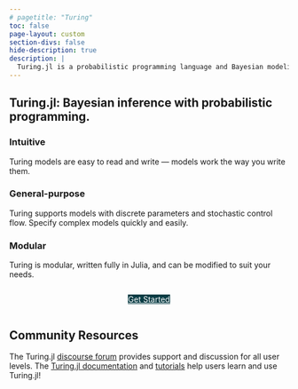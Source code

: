 ```yaml
---
# pagetitle: "Turing"
toc: false
page-layout: custom
section-divs: false
hide-description: true
description: |
  Turing.jl is a probabilistic programming language and Bayesian modeling framework for the Julia programming language.
---
```


::: {.hero-banner}
::: {.grid}
::: {.g-col-1}
:::
::: {.g-col-8}

# Turing.jl: Bayesian inference with probabilistic programming. 

### Intuitive
Turing models are easy to read and write — models work the way you write them.

### General-purpose
Turing supports models with discrete parameters and stochastic control flow. Specify complex models quickly and easily.

### Modular
Turing is modular, written fully in Julia, and can be modified to suit your needs.


::: {.hero-buttons style="position: relative; display: flex; justify-content: center;"}
[Get Started](dev/docs/using-turing/getting-started/){.btn-action-primary .btn-action .btn .btn-lg role="button" style="background-color: #073c44; color: white"}
:::

::: {.g-col-3}
:::
:::
:::

:::

::: {style="position: relative; display: flex; justify-content: center;"}
::: {.grid}
::: {.g-col-1}
:::
::: {.g-col-8}
## Community Resources

The Turing.jl [discourse forum](https://discourse.julialang.org/c/domain/probprog) provides support and discussion for all user levels.
The [Turing.jl documentation](dev/docs/using-turing/get-started) and [tutorials](dev/tutorials/) help users learn and use Turing.jl!

:::
::: {.g-col-3}
:::
:::
:::